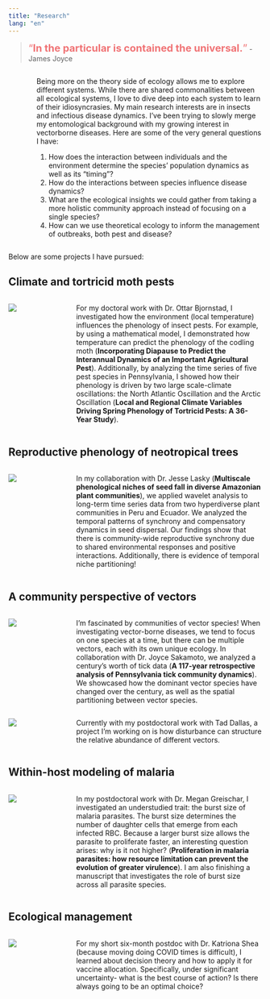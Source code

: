 ```yaml
---
title: "Research"
lang: "en"
---
```


> <q style="font-size: 20px;color:#f07375">**In the particular is contained the universal.**</q> - James Joyce

:::::: columns
::: {.column width="2%"}
:::

::: {.column width="1%"}
:::

::: {.column width="97%"}
Being more on the theory side of ecology allows me to explore different systems. While there are shared commonalities between all ecological systems, I love to dive deep into each system to learn of their idiosyncrasies. My main research interests are in insects and infectious disease dynamics. I've been trying to slowly merge my entomological background with my growing interest in vectorborne diseases. Here are some of the very general questions I have:

1.  How does the interaction between individuals and the environment determine the species' population dynamics as well as its "timing"?
2.  How do the interactions between species influence disease dynamics?
3.  What are the ecological insights we could gather from taking a more holistic community approach instead of focusing on a single species?
4.  How can we use theoretical ecology to inform the management of outbreaks, both pest and disease?
:::
::::::

Below are some projects I have pursued:

## Climate and tortricid moth pests

:::::: columns
::: {.column width="18%"}
![](media/moth_pic.png)
:::

::: {.column width="2%"}
:::

::: {.column width="80%"}
For my doctoral work with Dr. Ottar Bjornstad, I investigated how the environment (local temperature) influences the phenology of insect pests. For example, by using a mathematical model, I demonstrated how temperature can predict the phenology of the codling moth (**Incorporating Diapause to Predict the Interannual Dynamics of an Important Agricultural Pest**). Additionally, by analyzing the time series of five pest species in Pennsylvania, I showed how their phenology is driven by two large scale-climate oscillations: the North Atlantic Oscillation and the Arctic Oscillation (**Local and Regional Climate Variables Driving Spring Phenology of Tortricid Pests: A 36-Year Study**).
:::
::::::

## Reproductive phenology of neotropical trees

:::::: columns
::: {.column width="18%"}
![](media/plant_pic.png)
:::

::: {.column width="2%"}
:::

::: {.column width="80%"}
In my collaboration with Dr. Jesse Lasky (**Multiscale phenological niches of seed fall in diverse Amazonian plant communities**), we applied wavelet analysis to long-term time series data from two hyperdiverse plant communities in Peru and Ecuador. We analyzed the temporal patterns of synchrony and compensatory dynamics in seed dispersal. Our findings show that there is community-wide reproductive synchrony due to shared environmental responses and positive interactions. Additionally, there is evidence of temporal niche partitioning!
:::
::::::

## A community perspective of vectors

:::::: columns
::: {.column width="18%"}
![](media/tick_pic.png)
:::

::: {.column width="2%"}
:::

::: {.column width="80%"}
I'm fascinated by communities of vector species! When investigating vector-borne diseases, we tend to focus on one species at a time, but there can be multiple vectors, each with its own unique ecology. In collaboration with Dr. Joyce Sakamoto, we analyzed a century's worth of tick data (**A 117-year retrospective analysis of Pennsylvania tick community dynamics**). We showcased how the dominant vector species have changed over the century, as well as the spatial partitioning between vector species.
:::
::::::

:::::: columns
::: {.column width="18%"}
![](media/triatomine_pic.png)
:::

::: {.column width="2%"}
:::

::: {.column width="80%"}
Currently with my postdoctoral work with Tad Dallas, a project I'm working on is how disturbance can structure the relative abundance of different vectors.
:::
::::::

## Within-host modeling of malaria

:::::: columns
::: {.column width="18%"}
![](media/malaria_pic.png)
:::

::: {.column width="2%"}
:::

::: {.column width="80%"}
In my postdoctoral work with Dr. Megan Greischar, I investigated an understudied trait: the burst size of malaria parasites. The burst size determines the number of daughter cells that emerge from each infected RBC. Because a larger burst size allows the parasite to proliferate faster, an interesting question arises: why is it not higher? (**Proliferation in malaria parasites: how resource limitation can prevent the evolution of greater virulence**). I am also finishing a manuscript that investigates the role of burst size across all parasite species.
:::
::::::

## Ecological management

:::::: columns
::: {.column width="18%"}
![](media/syringe_pic.png)
:::

::: {.column width="2%"}
:::

::: {.column width="80%"}
For my short six-month postdoc with Dr. Katriona Shea (because moving doing COVID times is difficult), I learned about decision theory and how to apply it for vaccine allocation. Specifically, under significant uncertainty- what is the best course of action? Is there always going to be an optimal choice?
:::
::::::
